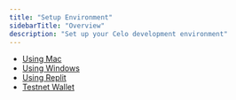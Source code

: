 ```yaml
---
title: "Setup Environment"
sidebarTitle: "Overview"
description: "Set up your Celo development environment"
---
```


* [Using Mac](/setup/using-mac)
* [Using Windows](setup/using-windows)
* [Using Replit](/setup/deploy-on-celo-with-replit)
* [Testnet Wallet](/setup/testnet-wallets)